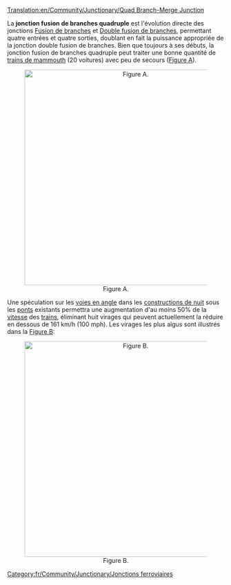 [[Translation:en/Community/Junctionary/Quad Branch-Merge Junction]]

{{fr/Community/Junctionary/Menu de Croisements}}
La '''jonction fusion de branches quadruple''' est l'évolution directe des jonctions [[fr/Community/Junctionary/Fusion de branches|Fusion de branches]] et [[fr/Community/Junctionary/Double fusion de branches|Double fusion de branches]], permettant quatre entrées et quatre sorties, doublant en fait la puissance appropriée de la jonction double fusion de branches. Bien que toujours à ses débuts, la jonction fusion de branches quadruple peut traiter une bonne quantité de [[fr/Archive/Manual/Settings/Train de mammouth|trains de mammouth]] (20 voitures) avec peu de secours ([[:File:en/Community/Junctionary/NewQBMJ.png|Figure A]]).

<center>[[File:en/Community/Junctionary/NewQBMJ.png|thumb|center|500px|Figure A.]]</center>

Une spéculation sur les [[fr/Archive/Manual/Nouveau pont|voies en angle]] dans les [[fr/Archive/Community/Construction de nuit|constructions de nuit]] sous les [[fr/Manual/Ponts|ponts]] existants permettra une augmentation d'au moins 50% de la [[fr/Archive/Manual/Settings/Afficher la vitesse des trains|vitesse]] des [[fr/Manual/Trains|trains]], éliminant huit virages qui peuvent actuellement la réduire en dessous de 161 km/h (100 mph). Les virages les plus aigus sont illustrés dans la [[:File:en/Community/Junctionary/Sharpcorners.png|Figure B]]:

<center>[[File:en/Community/Junctionary/Sharpcorners.png|thumb|center|500px|Figure B.]]</center>

[[Category:fr/Community/Junctionary/Jonctions ferroviaires]]